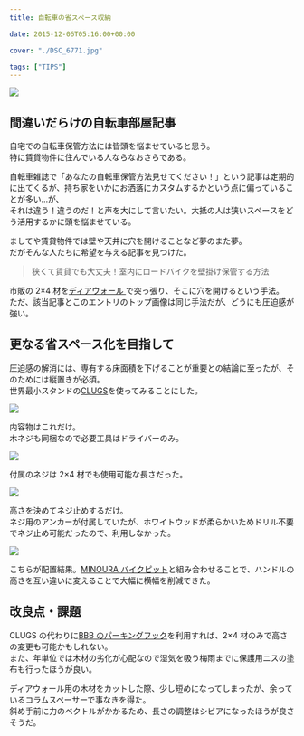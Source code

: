 ---
title: 自転車の省スペース収納

date: 2015-12-06T05:16:00+00:00

cover: "./DSC_6771.jpg"

tags: ["TIPS"]
---

![ ](./DSC_6771.jpg)

## 間違いだらけの自転車部屋記事

自宅での自転車保管方法には皆頭を悩ませていると思う。  
特に賃貸物件に住んでいる人ならなおさらである。

自転車雑誌で「あなたの自転車保管方法見せてください！」という記事は定期的に出てくるが、持ち家をいかにお洒落にカスタムするかという点に偏っていることが多い…が、  
それは違う！違うのだ！と声を大にして言いたい。大抵の人は狭いスペースをどう活用するかに頭を悩ませている。

ましてや賃貸物件では壁や天井に穴を開けることなど夢のまた夢。  
だがそんな人たちに希望を与える記事を見つけた。

<LinkBox url="http://jitensha-hoken.jp/blog/2015/11/roadbike-wall-keep/" />

> 狭くて賃貸でも大丈夫！室内にロードバイクを壁掛け保管する方法

市販の 2&#215;4 材を<a href="http://www.amazon.co.jp/gp/product/B00QM84KDM/ref=as_li_ss_tl?ie=UTF8&camp=247&creative=7399&creativeASIN=B00QM84KDM&linkCode=as2&tag=gensobunya-22" rel="nofollow">ディアウォール </a>で突っ張り、そこに穴を開けるという手法。  
ただ、該当記事とこのエントリのトップ画像は同じ手法だが、どうにも圧迫感が強い。

## 更なる省スペース化を目指して

圧迫感の解消には、専有する床面積を下げることが重要との結論に至ったが、そのためには縦置きが必須。  
世界最小スタンドの<a href="http://www.amazon.co.jp/gp/product/B01119G72S/ref=as_li_ss_tl?ie=UTF8&camp=247&creative=7399&creativeASIN=B01119G72S&linkCode=as2&tag=gensobunya-22" rel="nofollow">CLUGS</a>を使ってみることにした。

![ ](./DSC_6761.jpg)

内容物はこれだけ。  
木ネジも同梱なので必要工具はドライバーのみ。

![ ](./DSC_6763.jpg)

付属のネジは 2&#215;4 材でも使用可能な長さだった。

![ ](./DSC_6765.jpg)

高さを決めてネジ止めするだけ。  
ネジ用のアンカーが付属していたが、ホワイトウッドが柔らかいためドリル不要でネジ止め可能だったので、利用しなかった。

![ ](./DSC_6770.jpg)

こちらが配置結果。[MINOURA バイクピット](https://amzn.to/2N1CPqn)と組み合わせることで、ハンドルの高さを互い違いに変えることで大幅に横幅を削減できた。

## 改良点・課題

CLUGS の代わりに<a href="http://www.amazon.co.jp/gp/product/B000VT2CS8/ref=as_li_ss_tl?ie=UTF8&camp=247&creative=7399&creativeASIN=B000VT2CS8&linkCode=as2&tag=gensobunya-22" rel="nofollow">BBB のパーキングフック</a>を利用すれば、2&#215;4 材のみで高さの変更も可能かもしれない。  
また、年単位では木材の劣化が心配なので湿気を吸う梅雨までに保護用ニスの塗布も行ったほうが良い。

ディアウォール用の木材をカットした際、少し短めになってしまったが、余っているコラムスペーサーで事なきを得た。  
斜め手前に力のベクトルがかかるため、長さの調整はシビアになったほうが良さそうだ。

<Amzn asin="B00QM84KDM">

<Amzn asin="B01119G72S">

<Amzn asin="B0071I27NW">

<Amzn asin="B000VT2CS8">

